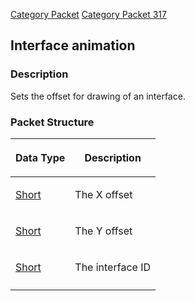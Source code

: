 [[Category Packet]]
[[Category Packet 317]]
{{packet|name=Interface offset|description=Sets the offset for drawing of an interface|opcode=70|type=Fixed|length=6|revision=317}}
== Interface animation ==

=== Description ===

Sets the offset for drawing of an interface.

=== Packet Structure ===
{|border=2
! Data Type
! Description
|-
| [[Data Types#Standard data types|Short]]
| The X offset
|-
| [[Data Types#Standard data types|Short]]
| The Y offset
|-
| [[Data Types#Standard data types|Short]]
| The interface ID
|-
|}